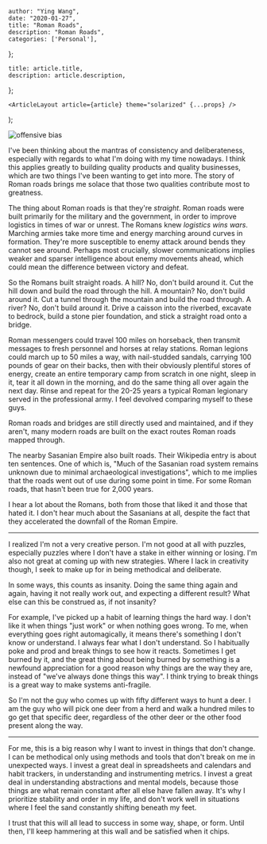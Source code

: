 

    author: "Ying Wang",
    date: "2020-01-27",
    title: "Roman Roads",
    description: "Roman Roads",
    categories: ['Personal'],
};

    title: article.title,
    description: article.description,
};

    <ArticleLayout article={article} theme="solarized" {...props} />
);


![offensive bias](/img/posts/2020/01/27/roman_roads_1.png)

I've been thinking about the mantras of consistency and deliberateness,
especially with regards to what I'm doing with my time nowadays. I think this
applies greatly to building quality products and quality businesses, which are
two things I've been wanting to get into more. The story of Roman roads brings
me solace that those two qualities contribute most to greatness.

The thing about Roman roads is that they're _straight_. Roman roads were built
primarily for the military and the government, in order to improve logistics in
times of war or unrest. The Romans knew _logistics wins wars_. Marching armies
take more time and energy marching around curves in formation. They're more
susceptible to enemy attack around bends they cannot see around. Perhaps most
crucially, slower communications implies weaker and sparser intelligence about
enemy movements ahead, which could mean the difference between victory and
defeat.

So the Romans built straight roads. A hill? No, don't build around it. Cut the
hill down and build the road through the hill. A mountain? No, don't build
around it. Cut a tunnel through the mountain and build the road through. A
river? No, don't build around it. Drive a caisson into the riverbed, excavate to
bedrock, build a stone pier foundation, and stick a straight road onto a bridge.

Roman messengers could travel 100 miles on horseback, then transmit messages to
fresh personnel and horses at relay stations. Roman legions could march up to 50
miles a way, with nail-studded sandals, carrying 100 pounds of gear on their
backs, then with their obviously plentiful stores of energy, create an entire
temporary camp from scratch in one night, sleep in it, tear it all down in the
morning, and do the same thing all over again the next day. Rinse and repeat for
the 20-25 years a typical Roman legionary served in the professional army. I
feel devolved comparing myself to these guys.

Roman roads and bridges are still directly used and maintained, and if they
aren't, many modern roads are built on the exact routes Roman roads mapped
through.

The nearby Sasanian Empire also built roads. Their Wikipedia entry is about ten
sentences. One of which is, "Much of the Sasanian road system remains unknown
due to minimal archaeological investigations", which to me implies that the
roads went out of use during some point in time. For some Roman roads, that
hasn't been true for 2,000 years.

I hear a lot about the Romans, both from those that liked it and those that
hated it. I don't hear much about the Sasanians at all, despite the fact that
they accelerated the downfall of the Roman Empire.

---

I realized I'm not a very creative person. I'm not good at all with puzzles,
especially puzzles where I don't have a stake in either winning or losing. I'm
also not great at coming up with new strategies. Where I lack in creativity
though, I seek to make up for in being methodical and deliberate.

In some ways, this counts as insanity. Doing the same thing again and again,
having it not really work out, and expecting a different result? What else can
this be construed as, if not insanity?

For example, I've picked up a habit of learning things the hard way. I don't
like it when things "just work" or when nothing goes wrong. To me, when
everything goes right automagically, it means there's something I don't know or
understand. I always fear what I don't understand. So I habitually poke and prod
and break things to see how it reacts. Sometimes I get burned by it, and the
great thing about being burned by something is a newfound appreciation for a
good reason why things are the way they are, instead of "we've always done
things this way". I think trying to break things is a great way to make systems
anti-fragile.

So I'm not the guy who comes up with fifty different ways to hunt a deer. I am
the guy who will pick one deer from a herd and walk a hundred miles to go get
that specific deer, regardless of the other deer or the other food present along
the way.

---

For me, this is a big reason why I want to invest in things that don't change. I
can be methodical only using methods and tools that don't break on me in
unexpected ways. I invest a great deal in spreadsheets and calendars and habit
trackers, in understanding and instrumenting metrics. I invest a great deal in
understanding abstractions and mental models, because those things are what
remain constant after all else have fallen away. It's why I prioritize stability
and order in my life, and don't work well in situations where I feel the sand
constantly shifting beneath my feet.

I trust that this will all lead to success in some way, shape, or form. Until
then, I'll keep hammering at this wall and be satisfied when it chips.
